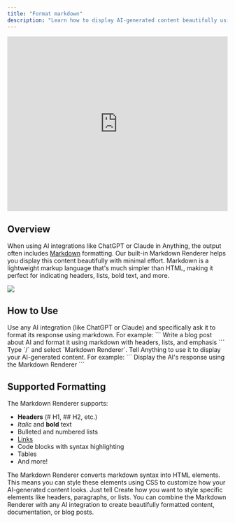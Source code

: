 ```yaml
---
title: "Format markdown"
description: "Learn how to display AI-generated content beautifully using Anything's Markdown Renderer"
---
```


<iframe
  width="100%"
  height="400"
  src="https://www.youtube.com/embed/2nmTB-Kqm6w"
  title="Markdown Renderer Tutorial"
  frameborder="0"
  allow="accelerometer; autoplay; clipboard-write; encrypted-media; gyroscope; picture-in-picture"
  allowfullscreen
></iframe>

## Overview

When using AI integrations like ChatGPT or Claude in Anything, the output often includes [Markdown](https://en.wikipedia.org/wiki/Markdown) formatting. Our built-in Markdown Renderer helps you display this content beautifully with minimal effort. Markdown is a lightweight markup language that's much simpler than HTML, making it perfect for indicating headers, lists, bold text, and more.

<img src="/images/tips/markdownrenderer.png" />

## How to Use

<Steps>
  <Step title="Generate Markdown Content">
    Use any AI integration (like ChatGPT or Claude) and specifically ask it to format its response using markdown. For example:
    ```
    Write a blog post about AI and format it using markdown with headers, lists, and emphasis
    ```
  </Step>

  <Step title="Add the Markdown Renderer">
    Type `/` and select `Markdown Renderer`. Tell Anything to use it to display your AI-generated content. For example:
    ```
    Display the AI's response using the Markdown Renderer
    ```
  </Step>
</Steps>

## Supported Formatting

The Markdown Renderer supports:

* **Headers** (# H1, ## H2, etc.)
* *Italic* and **bold** text
* Bulleted and numbered lists
* [Links](https://create.xyz)
* Code blocks with syntax highlighting
* Tables
* And more!

<Note>
The Markdown Renderer converts markdown syntax into HTML elements. This means you can style these elements using CSS to customize how your AI-generated content looks. Just tell Create how you want to style specific elements like headers, paragraphs, or lists.
</Note>

<Tip>
You can combine the Markdown Renderer with any AI integration to create beautifully formatted content, documentation, or blog posts.
</Tip>